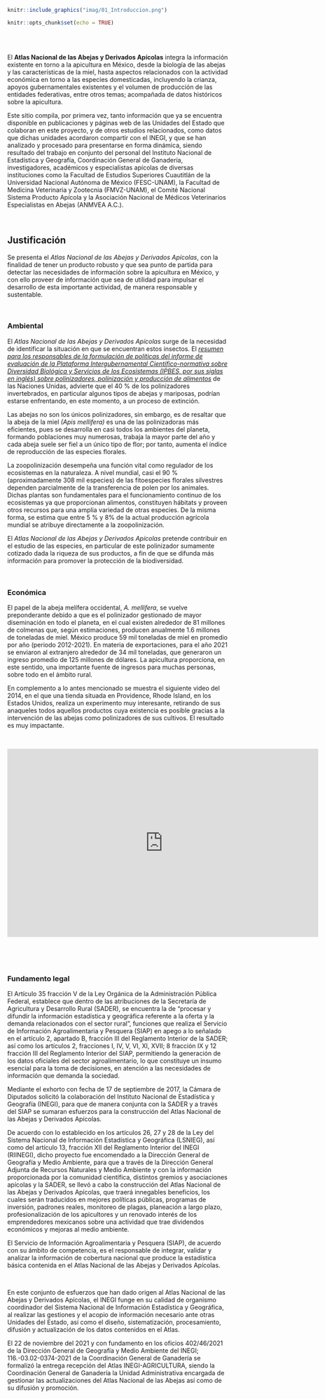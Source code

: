 ```r

knitr::include_graphics("imag/01_Introduccion.png")

```

```r
knitr::opts_chunk$set(echo = TRUE)
```

<div class=text-justify>

</br>
</br>

El **Atlas Nacional de las Abejas y Derivados Apícolas** integra la información existente en torno a la apicultura en México, desde la biología de las abejas y las características de la miel, hasta aspectos relacionados con la actividad económica en torno a las especies domesticadas, incluyendo la crianza, apoyos gubernamentales existentes y el volumen de producción de las entidades federativas, entre otros temas; acompañada de datos históricos sobre la apicultura.  

Este sitio compila, por primera vez, tanto información que ya se encuentra disponible en publicaciones y páginas web de las Unidades del Estado que colaboran en este proyecto, y de otros estudios relacionados, como datos que dichas unidades acordaron compartir con el INEGI, y que se han analizado y procesado para presentarse en forma dinámica, siendo resultado del trabajo en conjunto del personal del Instituto Nacional de Estadística y Geografía, Coordinación General de Ganadería, investigadores, académicos y especialistas apícolas de diversas instituciones como la Facultad de Estudios Superiores Cuautitlán de la Universidad Nacional Autónoma de México (FESC-UNAM), la Facultad de Medicina Veterinaria y Zootecnia (FMVZ-UNAM), el Comité Nacional Sistema Producto Apícola y la Asociación Nacional de Médicos Veterinarios Especialistas en Abejas (ANMVEA A.C.).

</br>	  

## **Justificación**  

Se presenta el _Atlas Nacional de las Abejas y Derivados Apícolas_, con la finalidad de tener un producto robusto y que sea punto de partida para detectar las necesidades de información sobre la apicultura en México, y con ello proveer de información que sea de utilidad para impulsar el desarrollo de esta importante actividad, de manera responsable y sustentable.
	
</br>	

### **Ambiental**

El _Atlas Nacional de las Abejas y Derivados Apícolas_ surge de la necesidad de identificar la situación en que se encuentran estos insectos. El [_resumen para los responsables de la formulación de políticas del informe de evaluación de la Plataforma Intergubernamental Científico-normativa sobre Diversidad Biológica y Servicios de los Ecosistemas (IPBES, por sus siglas en inglés) sobre polinizadores, polinización y producción de alimentos_](pdfs/SPM_Pollination_ES.pdf){target="_blank"} de las Naciones Unidas,  advierte que el 40 % de los polinizadores invertebrados, en particular algunos tipos de abejas y mariposas, podrían estarse enfrentando, en este momento, a un proceso de extinción.

Las abejas no son los únicos polinizadores, sin embargo, es de resaltar que la abeja de la miel _(Apis mellifera)_ es una de las polinizadoras más eficientes, pues se desarrolla en casi todos los ambientes del planeta, formando poblaciones muy numerosas, trabaja la mayor parte del año y cada abeja suele ser fiel a un único tipo de flor; por tanto, aumenta el índice de reproducción de las especies florales. 

La zoopolinización desempeña una función vital como regulador de los ecosistemas en la naturaleza. A nivel mundial, casi el 90 % (aproximadamente 308 mil especies) de las fitoespecies florales silvestres dependen parcialmente de la transferencia de polen por los animales. Dichas plantas son fundamentales para el funcionamiento continuo de los ecosistemas ya que proporcionan alimentos, constituyen hábitats y proveen otros recursos para una amplia variedad de otras especies. De la misma forma, se estima que entre 5 % y 8% de la actual producción agrícola mundial se atribuye directamente a la zoopolinización. 

El _Atlas Nacional de las Abejas y Derivados Apícolas_ pretende contribuir en el estudio de las especies, en particular de este polinizador sumamente cotizado dada la riqueza de sus productos, a fin de que se difunda más información para promover la protección de la biodiversidad.

</br>	

### **Económica**

El papel de la abeja melífera occidental, _A. mellifera_, se vuelve preponderante debido a que es el polinizador gestionado de mayor diseminación en todo el planeta, en el cual existen alrededor de 81 millones de colmenas que, según estimaciones, producen anualmente 1.6 millones de toneladas de miel. México produce 59 mil toneladas de miel en promedio por año (periodo 2012-2021). En materia de exportaciones, para el año 2021 se enviaron al extranjero alrededor de 34 mil toneladas, que generaron un ingreso promedio de 125 millones de dólares. La apicultura proporciona, en este sentido, una importante fuente de ingresos para muchas personas, sobre todo en el ámbito rural.   

En complemento a lo antes mencionado se muestra el siguiente video del 2014, en el que una tienda situada en Providence, Rhode Island, en los Estados Unidos, realiza un experimento muy interesante, retirando de sus anaqueles todos aquellos productos cuya existencia es posible gracias a la intervención de las abejas como polinizadores de sus cultivos. El resultado es muy impactante.



<br>

<div class=text-center>

<iframe width="710" height="430" src="https://www.youtube.com/embed/aio9iKtkUxw" frameborder="0" allowfullscreen></iframe>

</div>

</br>

</br>	
 
### **Fundamento legal**

El Artículo 35 fracción V de la Ley Orgánica de la Administración Pública Federal, establece que dentro de las atribuciones de la Secretaría de Agricultura y Desarrollo Rural (SADER), se encuentra la de “procesar y difundir la información estadística y geográfica referente a la oferta y la demanda relacionados con el sector rural”, funciones que realiza el Servicio de Información Agroalimentaria y Pesquera (SIAP) en apego a lo señalado en el artículo 2, apartado B, fracción III del Reglamento Interior de la SADER; así como los artículos 2, fracciones I, IV, V, VI, XI, XVII; 8 fracción IX y 12 fracción III del Reglamento Interior del SIAP, permitiendo la generación de los datos oficiales del sector agroalimentario, lo que constituye un insumo esencial para la toma de decisiones, en atención a las necesidades de información que demanda la sociedad.

Mediante el exhorto con fecha de 17 de septiembre de 2017, la Cámara de Diputados solicitó la colaboración del Instituto Nacional de Estadística y Geografía (INEGI), para que de manera conjunta con la SADER y a través del SIAP se sumaran esfuerzos para la construcción del Atlas Nacional de las Abejas y Derivados Apícolas.

De acuerdo con lo establecido en los artículos 26, 27 y 28 de la Ley del Sistema Nacional de Información Estadística y Geográfica (LSNIEG), así como del artículo 13, fracción XII del Reglamento Interior del INEGI (RIINEGI), dicho proyecto fue encomendado a la Dirección General de Geografía y Medio Ambiente, para que a través de la Dirección General Adjunta de Recursos Naturales y Medio Ambiente y con la información proporcionada por la comunidad científica, distintos gremios y asociaciones apícolas y la SADER, se llevó a cabo la construcción del Atlas Nacional de las Abejas y Derivados Apícolas, que traerá innegables beneficios, los cuales serán traducidos en mejores políticas públicas, programas de inversión, padrones reales, monitoreo de plagas, planeación a largo plazo, profesionalización de los apicultores y un renovado interés de los emprendedores mexicanos sobre una actividad que trae dividendos económicos y mejoras al medio ambiente.

El Servicio de Información Agroalimentaria y Pesquera (SIAP), de acuerdo con su ámbito de competencia, es el responsable de integrar, validar y analizar la información de cobertura nacional que produce la estadística básica contenida en el Atlas Nacional de las Abejas y Derivados Apícolas.

<br>

En este conjunto de esfuerzos que han dado origen al Atlas Nacional de las Abejas y Derivados Apícolas, el INEGI funge en su calidad de organismo coordinador del Sistema Nacional de Información Estadística y Geográfica, al realizar las gestiones y el acopio de información necesario ante otras Unidades del Estado, así como el diseño, sistematización, procesamiento, difusión y actualización de los datos contenidos en el Atlas.

El 22 de noviembre del 2021 y con fundamento en los oficios 402/46/2021 de la Dirección General de Geografía y Medio Ambiente del INEGI; 116.-03.02-0374-2021 de la Coordinación General de Ganadería se formalizó la entrega recepción del Atlas INEGI-AGRICULTURA, siendo la Coordinación General de Ganadería la Unidad Administrativa encargada de gestionar las actualizaciones del Atlas Nacional de las Abejas así como de su difusión y promoción.

</div>



